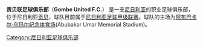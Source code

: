 {{Infobox football club
| clubname = 岡貝聯
| image    = 
| fullname = Gombe United Football Club
| nickname = ''Desert scorpions''
| founded  = 1990年
| ground   = [[Pantami_Stadium|Pantami Stadium]]<br>[[Gombe,_Nigeria|Gombe, Nigeria]]
| capacity = 12,000<ref>http://www.worldofstadiums.com/africa/nigeria/pantami-stadium/</ref>
| General Manager= Salihu Ahmed Sa'ad
Board members: Elias Bilayobou, Tanimu Umar, Adamu Abdullahi, Ibrahim Kwairanga, Dattiwa Mohammed, Dauba Dibi, Mohammed Magaji and Bala Abubakar
| league   = [[尼日利亞足球甲級聯賽|尼日利亞足球甲級聯賽]]
| season   = 2016
| position = 尼乙，第 1 位（升級）
  |pattern_la1=|pattern_b1=_yellowhoops|pattern_ra1=|
  leftarm1=8800ff|body1=8800ff|rightarm1=8800ff|shorts1=ffff00|socks1=8800ff|
  pattern_la2=|pattern_b2=|pattern_ra2=|
  leftarm2=0000FF|body2=0000FF|rightarm2=0000FF|shorts2=0000FF|socks2=0000FF|
}}

'''贡贝联足球俱乐部'''（'''Gombe United F.C.'''） 是一支[[尼日利亚|尼日利亚]]的职业足球俱乐部，位于尼日利亚[[贡贝|贡贝]]，球队目前属于[[尼日利亚足球甲级联赛|尼日利亚足球甲级联赛]]。球队的主场为[[阿布巴卡尔·乌玛尔纪念体育场|阿布巴卡尔·乌玛尔纪念体育场]](Abubakar Umar Memorial Stadium)。


{{Nigerian Premier League}}


[[Category:尼日利亚足球俱乐部|Category:尼日利亚足球俱乐部]]